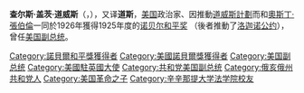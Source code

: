 {{Infobox President
| name            = 查爾斯·蓋茨·道威斯
| original_name   = Charles Gates Dawes
| image           = Chas G Dawes-H&E.jpg
| country         = 美國
| order           = 第30任
| office          = 美国副总统
| term_start      = 1925年3月4日
| term_end        = 1929年3月4日
| president       = [[卡尔文·柯立芝|卡尔文·柯立芝]]
| predecessor     = 卡爾文·柯立芝
| successor       = [[查尔斯·柯蒂斯|查尔斯·柯蒂斯]]
| birth_date      = 1865年8月27日
| birth_place     = [[俄亥俄州|俄亥俄州]][[瑪麗埃塔_(俄亥俄州)|瑪麗埃塔]]
| death_date      = {{death_date_and_age|1951|4|23|1865|8|27|mf=y}}
| death_place     = [[伊利諾州|伊利諾州]][[埃文斯顿_(伊利诺伊州)|埃文斯顿]]
| party           = [[共和黨_(美國)|共和黨]]
| spouse          = Caro Blymyer Dawes
| religion        = 
| signature       = Charles G Dawes Signature.svg
|}}
'''查尔斯·盖茨·道威斯'''（{{lang-en|Charles Gates Dawes}}，{{bd|1865年|8月27日|1951年|4月23日|catIdx=Dawes}}），又译'''道斯'''，[[美国|美国]]政治家、因推動[[道威斯計劃|道威斯計劃]]而和[[奧斯丁·張伯倫|奧斯丁·張伯倫]]一同於1926年獲得1925年度的[[诺贝尔和平奖|诺贝尔和平奖]] （後者推動了[[洛迦诺公约|洛迦诺公约]]），曾任[[美国副总统|美国副总统]]。

{{start box}}
{{succession box|[[卡尔文·柯立芝|卡尔文·柯立芝]]|[[查尔斯·柯蒂斯|查尔斯·柯蒂斯]]|[[美国副总统|美国副总统]]|1925年－1929年}}
{{end box}}
{{美國政治人物小作品}}
{{美国副总统}}
{{Calvin Coolidge cabinet}}
{{诺贝尔和平奖获得者 (1901年-1925年)}}
{{Authority control}}

{{DEFAULTSORT:Dawes, Charles Gates}}
[[Category:諾貝爾和平獎獲得者|Category:諾貝爾和平獎獲得者]]
[[Category:美國諾貝爾獎獲得者|Category:美國諾貝爾獎獲得者]]
[[Category:美国副总统|Category:美国副总统]]
[[Category:美國駐英國大使|Category:美國駐英國大使]]
[[Category:共和党美国副总统|Category:共和党美国副总统]]
[[Category:俄亥俄州共和党人|Category:俄亥俄州共和党人]]
[[Category:美国革命之子|Category:美国革命之子]]
[[Category:辛辛那提大学法学院校友|Category:辛辛那提大学法学院校友]]